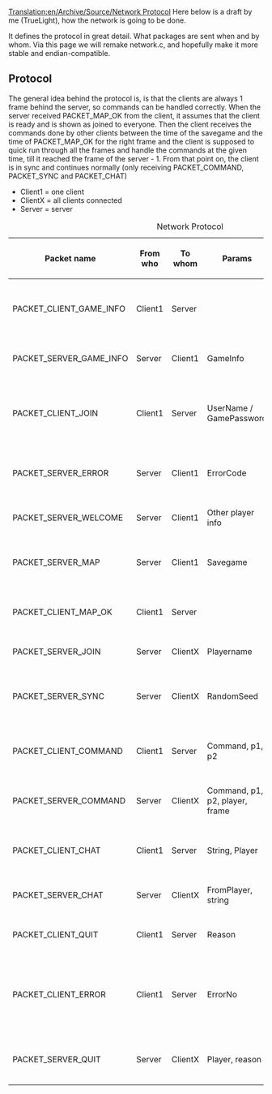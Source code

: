 [[Translation:en/Archive/Source/Network Protocol]]
Here below is a draft by me (TrueLight), how the network is going to be done.

It defines the protocol in great detail. What packages are sent when and by whom. Via this page we will remake network.c, and hopefully make it more stable and endian-compatible.



== Protocol ==


The general idea behind the protocol is, is that the clients are always 1 frame behind the server, so commands can be handled correctly. When the server received PACKET_MAP_OK from the client, it assumes that the client is ready and is shown as joined to everyone. Then the client receives the commands done by other clients between the time of the savegame and the time of PACKET_MAP_OK for the right frame and the client is supposed to quick run through all the frames and handle the commands at the given time, till it reached the frame of the server - 1. From that point on, the client is in sync and continues normally (only receiving PACKET_COMMAND, PACKET_SYNC and PACKET_CHAT)



* Client1 = one client
* ClientX = all clients connected
* Server = server

{| border="1"
|+ Network Protocol
|-
! Packet name !! From who !! To whom !! Params !! Information
|-
|PACKET_CLIENT_GAME_INFO || Client1 || Server || <none> || Requests info about the server (current game/players/password protected)
|-
|PACKET_SERVER_GAME_INFO || Server || Client1 || GameInfo || Sends the info of the server
|-
|PACKET_CLIENT_JOIN || Client1 || Server || UserName / GamePassword || Request to join the server (with a username and a gamepassword if needed)
|-
|PACKET_SERVER_ERROR || Server || Client1 || ErrorCode || ErrorCode (login denied, kicked, stuff like that)
|-
|PACKET_SERVER_WELCOME || Server || Client1 || Other player info || Info about other players, MOTD
|-
|PACKET_SERVER_MAP || Server || Client1 || Savegame || The savegame of the current map (multiple packages)
|-
|PACKET_CLIENT_MAP_OK || Client1 || Server || <none> || The client received the map correctly and is ready to join
|-
|PACKET_SERVER_JOIN || Server || ClientX || Playername || Player joins the game
|-
|PACKET_SERVER_SYNC || Server || ClientX || RandomSeed || The server sends the random-seeds to the client for a certain frame
|-
|PACKET_CLIENT_COMMAND || Client1 || Server || Command, p1, p2 || The clients sends a DoCommand to the server
|-
|PACKET_SERVER_COMMAND || Server || ClientX || Command, p1, p2, player, frame || The server says when to execute a certain DoCommand
|-
|PACKET_CLIENT_CHAT || Client1 || Server || String, Player || Chat message (player == 255 means all clients)
|-
|PACKET_SERVER_CHAT || Server || ClientX || FromPlayer, string || Chat message
|-
|PACKET_CLIENT_QUIT || Client1 || Server || Reason || The client wants to quit the server
|-
|PACKET_CLIENT_ERROR || Client1 || Server || ErrorNo || The client made an error and is going to be disconnected. Inform the server about it (OpenTTD crash / DeSync)
|-
|PACKET_SERVER_QUIT || Server || ClientX || Player, reason || A player left the game (also sent to the quiting player)
|}